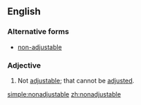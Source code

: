 ==English==

===Alternative forms===
* [[non-adjustable]]

===Adjective===
{{en-adj}}
# Not [[adjustable]]; that cannot be [[adjusted]].

[[simple:nonadjustable]]
[[zh:nonadjustable]]